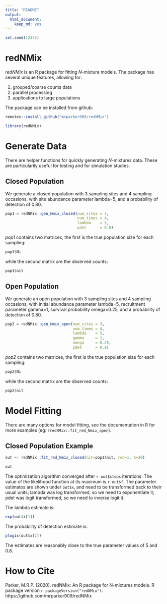 ```yaml
---
title: "README"
output:
  html_document:
    keep_md: yes
---
```


```r
set.seed(12345)
```

# redNMix

_redNMix_ is an R package for fitting $N$-mixture models. The package has several unique features, allowing for:

1. grouped/coarse counts data  
2. parallel processing  
3. applications to large populations

The package can be installed from github:

```r
remotes::install_github("mrparker909/redNMix")
```

```r
library(redNMix)
```

# Generate Data

There are helper functions for quickly generating $N$-mixtures data. These are particularily useful for testing and for simulation studies.

## Closed Population

We generate a closed population with 3 sampling sites and 4 sampling occasions, with site abundance parameter lambda=5, and a probability of detection of 0.80.

```r
pop1 = redNMix::gen_Nmix_closed(num_sites = 3,
                                num_times = 4,
                                lambda    = 5,
                                pdet      = 0.8)
```

_pop1_ contains two matrices, the first is the true population size for each sampling:

```r
pop1$Ni
```

while the second matrix are the observed counts:

```r
pop1$nit
```

## Open Population

We generate an open population with 3 sampling sites and 4 sampling occasions, with initial abundance parameter lambda=5, recruitment parameter gamma=1, survival probability omega=0.25, and a probability of detection of 0.80.

```r
pop2 = redNMix::gen_Nmix_open(num_sites = 3,
                              num_times = 4,
                              lambda    = 5,
                              gamma     = 1,
                              omega     = 0.25,
                              pdet      = 0.8)
```

_pop2_ contains two matrices, the first is the true population size for each sampling:

```r
pop2$Ni
```

while the second matrix are the observed counts:

```r
pop2$nit
```

# Model Fitting

There are many options for model fitting, see the documentation in R for more examples (eg: `?redNMix::fit_red_Nmix_open`). 

## Closed Population Example

```r
out <- redNMix::fit_red_Nmix_closed(nit=pop1$nit, red=1, K=20)
```

```r
out
```

The optimization algorithm converged after `r out$steps` iterations. The value of the likelihood function at its maximum is `r out$f`. The parameter estimates are shown under `out$x`, and need to be transformed back to their usual units; lambda was log transformed, so we need to exponentiate it; pdet was logit transformed, so we need to inverse logit it.

The lambda estimate is:

```r
exp(out$x[1])
```

The probability of detection estimate is:

```r
plogis(out$x[2])
```

The estimates are reasonably close to the true parameter values of 5 and 0.8.

# How to Cite

Parker, M.R.P. (2020). redNMix: An R package for N-mixtures models. R package version `r packageVersion("redNMix")`. https://github.com/mrparker909/redNMix



